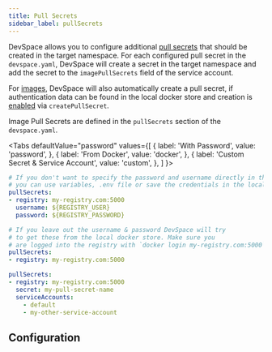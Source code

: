 ```yaml
---
title: Pull Secrets
sidebar_label: pullSecrets
---
```



DevSpace allows you to configure additional [pull secrets](https://kubernetes.io/docs/tasks/configure-pod-container/pull-image-private-registry/) that should be created in the target namespace. For each configured pull secret in the `devspace.yaml`, DevSpace will create a secret in the target namespace and add the secret to the `imagePullSecrets` field of the service account.

For [images](../images/index.mdx), DevSpace will also automatically create a pull secret, if authentication data can be found in the local docker store and creation is [enabled](../images/index.mdx#8-create-pull-secrets) via `createPullSecret`. 

Image Pull Secrets are defined in the `pullSecrets` section of the `devspace.yaml`.

<Tabs
    defaultValue="password"
    values={[
        { label: 'With Password', value: 'password', },
        { label: 'From Docker', value: 'docker', },
        { label: 'Custom Secret & Service Account', value: 'custom', },
    ]
    }>
<TabItem value="password">

```yaml
# If you don't want to specify the password and username directly in the config
# you can use variables, .env file or save the credentials in the local docker store
pullSecrets:
- registry: my-registry.com:5000
  username: ${REGISTRY_USER}
  password: ${REGISTRY_PASSWORD}
```

</TabItem>
<TabItem value="docker">

```yaml
# If you leave out the username & password DevSpace will try
# to get these from the local docker store. Make sure you
# are logged into the registry with `docker login my-registry.com:5000`
pullSecrets:
- registry: my-registry.com:5000
```

</TabItem>
<TabItem value="custom">

```yaml
pullSecrets:
- registry: my-registry.com:5000
  secret: my-pull-secret-name
  serviceAccounts:
    - default
    - my-other-service-account
```

</TabItem>
</Tabs>

## Configuration

<ConfigPartialPullSecrets/>
